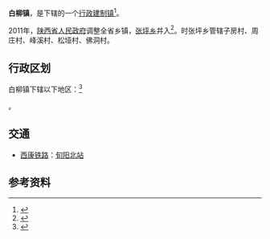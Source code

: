{{中国乡级行政区|61/09/28/109/000}}
'''白柳镇'''，是{{PRC admin/fullname|61/09/28/109/000|3}}下辖的一个[[行政建制镇|行政建制镇]]<ref>{{PRC admin/ref sgc|{{PRC admin/parent|61/09/28/109/000}}}}</ref>。

2011年，[[陕西省人民政府|陕西省人民政府]]调整全省乡镇，[[张坪乡|张坪乡]]并入<ref>{{Cite web |url=http://www.gov.cn/gzdt/2011-07/07/content_1901351.htm |title=陕西省发布撤乡并镇及部分乡镇行政区划调整公告 |accessdate=2021-05-15 |author= |date=2011-07-07 |work= |publisher=中华人民共和国中央政府网站，来源：陕西省人民政府网站 |quote=撤销安康市汉滨区梅子铺镇、运溪乡并入恒口镇[……]撤销旬阳县庙坪乡并入双河镇，撤桂花乡并入吕河镇，撤张坪乡并入白柳镇[……] |language=Zh-hans |archive-date=2012-04-19 |archive-url=https://web.archive.org/web/20120419064726/http://www.gov.cn/gzdt/2011-07/07/content_1901351.htm |dead-url=no }}</ref>。时张坪乡管辖子房村、周庄村、峰溪村、松垭村、佛洞村。

== 行政区划 ==

白柳镇下辖以下地区：<ref>{{PRC admin/ref sgc|61/09/28/109/000}}</ref>

{{PRC admin/children|61/09/28/109/000}}。

== 交通 ==
* {{rint|cn|rail}}[[西康铁路|西康铁路]]：[[旬阳北站|旬阳北站]]

== 参考资料 ==

{{reflist}}

{{PRC admin/navcat|61/09/28/109/000}}